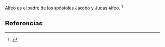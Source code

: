Alfeo es el padre de los apóstoles Jacobo y Judas Alfeo. <ref>{{lib|LU|138|4|1}}</ref> 

== Referencias ==
<references />
